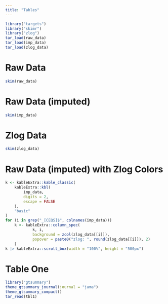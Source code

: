 ```yaml
---
title: "Tables"
---
```


<script>
$(document).ready(function(){
    $('[data-toggle="popover"]').popover();
});

</script>

```r
library("targets")
library("skimr")
library("zlog")
tar_load(raw_data)
tar_load(imp_data)
tar_load(zlog_data)
```

# Raw Data

```r
skim(raw_data)
```

# Raw Data (imputed)

```r
skim(imp_data)
```

# Zlog Data

```r
skim(zlog_data)
```

# Raw Data (imputed) with Zlog Colors

```r
k <- kableExtra::kable_classic(
    kableExtra::kbl(
        imp_data,
        digits = 2,
        escape = FALSE
    ),
    "basic"
)
for (i in grep("_[CEQS]$", colnames(imp_data)))
    k <- kableExtra::column_spec(
            k, i,
            background = zcol(zlog_data[[i]]),
            popover = paste0("zlog: ", round(zlog_data[[i]]), 2)
    )
k |> kableExtra::scroll_box(width = "100%", height = "500px")
```

# Table One

```r
library("gtsummary")
theme_gtsummary_journal(journal = "jama")
theme_gtsummary_compact()
tar_read(tbl1)
```
